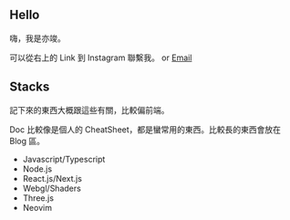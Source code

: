 ## Hello

嗨，我是亦竣。

可以從右上的 Link 到 Instagram 聯繫我。 or [Email](mailto:oukalatte@gmail.com)

## Stacks

記下來的東西大概跟這些有關，比較偏前端。

Doc 比較像是個人的 CheatSheet，都是蠻常用的東西。比較長的東西會放在 Blog 區。

- Javascript/Typescript
- Node.js
- React.js/Next.js
- Webgl/Shaders
- Three.js
- Neovim
